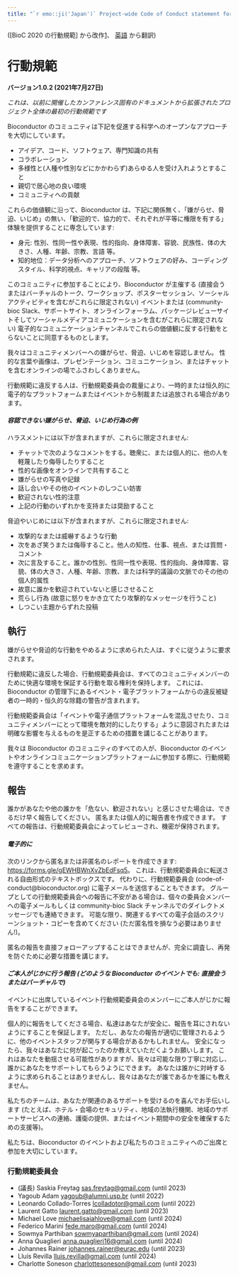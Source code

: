 ```yaml
---
title: "`r emo::ji('Japan')` Project-wide Code of Conduct statement for Bioconductor (Japanese, Japan)"
---
```


([BioC 2020 の行動規範] から改作[1]、 [英語](en-US.html) から翻訳)

# 行動規範

**バージョン1.0.2 (2021年7月27日)**

_これは、以前に開催したカンファレンス固有のドキュメントから拡張されたプロジェクト全体の最初の行動規範です_


Bioconductor のコミュニティは下記を促進する科学へのオープンなアプローチを大切にしています。

* アイデア、コード、ソフトウェア、専門知識の共有
* コラボレーション
* 多様性と(人種や性別などにかかわらず)あらゆる人を受け入れようとすること
* 親切で居心地の良い環境
* コミュニティへの貢献

これらの価値観に沿って、Bioconductor は、下記に関係無く、「嫌がらせ、脅迫、いじめ」の無い、「歓迎的で、協力的で、それぞれが平等に権限を有する」体験を提供することに専念しています:

* 身元: 性別、性同一性や表現、性的指向、身体障害、容貌、民族性、体の大きさ、人種、年齢、宗教、言語 等。
* 知的地位：データ分析へのアプローチ、ソフトウェアの好み、コーディングスタイル、科学的視点、キャリアの段階 等。

このコミュニティに参加することにより、Bioconductor が主催する (直接会うまたはバーチャルのトーク、ワークショップ、ポスターセッション、ソーシャルアクティビティを含むがこれらに限定されない) イベントまたは (community-bioc Slack、サポートサイト、オンラインフォーラム、パッケージレビューサイトそしてソーシャルメディアコミュニケーションを含むがこれらに限定されない) 電子的なコミュニケーションチャンネルでこれらの価値観に反する行動をとらないことに同意するものとします。

我々はコミュニティメンバーへの嫌がらせ、脅迫、いじめを容認しません。
性的な言葉や画像は、プレゼンテーション、コミュニケーション、またはチャットを含むオンラインの場でふさわしくありません。

行動規範に違反する人は、行動規範委員会の裁量により、一時的または恒久的に電子的なプラットフォームまたはイベントから制裁または追放される場合があります。

#### _容認できない嫌がらせ、脅迫、いじめ行為の例_

ハラスメントには以下が含まれますが、これらに限定されません:

* チャットで次のようなコメントをする。聴衆に、または個人的に、他の人を軽蔑したり侮辱したりすること
* 性的な画像をオンラインで共有すること
* 嫌がらせの写真や記録
* 話し合いやその他のイベントのしつこい妨害
* 歓迎されない性的注意
* 上記の行動のいずれかを支持または奨励すること

脅迫やいじめには以下が含まれますが、これらに限定されません:

* 攻撃的なまたは威嚇するような行動
* 次をあざ笑うまたは侮辱すること。他人の知性、仕事、視点、または質問・コメント
* 次に言及すること。誰かの性別、性同一性や表現、性的指向、身体障害、容貌、体の大きさ、人種、年齢、宗教、または科学的議論の文脈でのその他の個人的属性
* 故意に誰かを歓迎されていないと感じさせること
* 荒らし行為 (故意に怒りをかき立てたり攻撃的なメッセージを行うこと)
* しつこい主題からずれた投稿


## 執行

嫌がらせや脅迫的な行動をやめるように求められた人は、すぐに従うように要求されます。

行動規範に違反した場合、行動規範委員会は、すべてのコミュニティメンバーのために快適な環境を保証する行動を取る権利を保持します。
これには、Bioconductor の管理下にあるイベント・電子プラットフォームからの違反被疑者の一時的・恒久的な除籍の警告が含まれます。

行動規範委員会は「イベントや電子通信プラットフォームを混乱させたり、コミュニティメンバーにとって環境を敵対的にしたりする」ように意図されたまたは明確な影響を与えるものを是正するための措置を講じることがあります。

我々は Bioconductor のコミュニティのすべての人が、Bioconductor のイベントやオンラインコミュニケーションプラットフォームに参加する際に、行動規範を遵守することを求めます。


## 報告

誰かがあなたや他の誰かを「危ない、歓迎されない」と感じさせた場合は、できるだけ早く報告してください。
匿名または個人的に報告書を作成できます。
すべての報告は、行動規範委員会によってレビューされ、機密が保持されます。

#### _電子的に_

次のリンクから匿名または非匿名のレポートを作成できます: <https://forms.gle/gEWHBWnXvZbEdFsq5>。
これは、行動規範委員会に転送される自由形式のテキストボックスです。
代わりに、行動規範委員会 (code-of-conduct@bioconductor.org) に電子メールを送信することもできます。
グループとしての行動規範委員会への報告に不安がある場合は、個々の委員会メンバーへの電子メールもしくは community-bioc Slack チャンネルでのダイレクトメッセージでも連絡できます。
可能な限り、関連するすべての電子会話のスクリーンショット・コピーを含めてください (ただ匿名性を損なう必要はありません!)。

匿名の報告を直接フォローアップすることはできませんが、完全に調査し、再発を防ぐために必要な措置を講じます。

#### _ご本人がじかに行う報告 (どのような Bioconductor のイベントでも: 直接会うまたはバーチャルで)_

イベントに出席しているイベント行動規範委員会のメンバーにご本人がじかに報告をすることができます。

個人的に報告をしてくださる場合、私達はあなたが安全に、報告を耳にされないようにすることを保証します。
ただし、あなたの報告が適切に管理されるように、他のイベントスタッフが関与する場合があるかもしれません。
安全になったら、我々はあなたに何が起こったのか教えていただくようお願いします。
これはあなたを動揺させる可能性がありますが、我々は可能な限り丁寧に対応し、誰かにあなたをサポートしてもらうようにできます。
あなたは誰かに対峙するように求められることはありませんし、我々はあなたが誰であるかを誰にも教えません。

私たちのチームは、あなたが関連のあるサポートを受けるのを喜んでお手伝いします (たとえば、ホテル・会場のセキュリティ、地域の法執行機関、地域のサポートサービスへの連絡、護衛の提供、またはイベント期間中の安全を確保するための支援等)。

私たちは、Bioconductor のイベントおよび私たちのコミュニティへのご出席と参加を大切にしています。


### 行動規範委員会

* (議長) Saskia Freytag <sas.freytag@gmail.com> (until 2023)
* Yagoub Adam <yagoub@alumni.usp.br> (until 2022)
* Leonardo Collado-Torres <lcolladotor@gmail.com> (until 2022)
* Laurent Gatto <laurent.gatto@gmail.com> (until 2023)
* Michael Love <michaelisaiahlove@gmail.com> (until 2024)
* Federico Marini <fede.maro@gmail.com> (until 2024)
* Sowmya Parthiban <sowmyaparthiban@gmail.com> (until 2024)
* Anna Quaglieri <anna.quaglieri16@gmail.com> (until 2024)
* Johannes Rainer <johannes.rainer@eurac.edu> (until 2023)
* Lluís Revilla <lluis.revilla@gmail.com> (until 2024)
* Charlotte Soneson <charlottesoneson@gmail.com> (until 2023)

[1]: https://bioc2020.bioconductor.org/code_of_conduct
